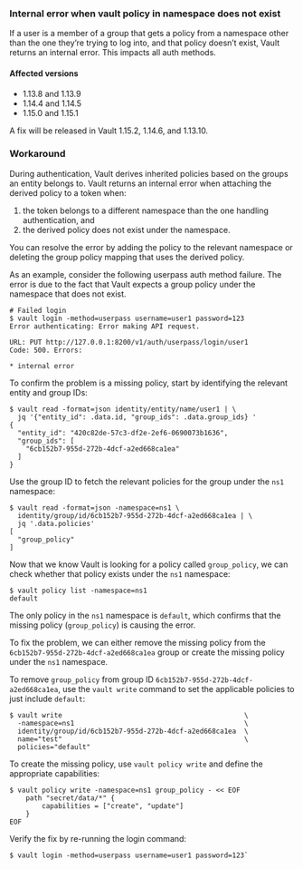 ### Internal error when vault policy in namespace does not exist
If a user is a member of a group that gets a policy from a 
namespace other than the one they’re trying to log into, 
and that policy doesn’t exist, Vault returns an internal error. 
This impacts all auth methods.

#### Affected versions
- 1.13.8 and 1.13.9
- 1.14.4 and 1.14.5
- 1.15.0 and 1.15.1

A fix will be released in Vault 1.15.2, 1.14.6, and 1.13.10.

### Workaround

During authentication, Vault derives inherited policies based on the groups an
entity belongs to. Vault returns an internal error when attaching the derived
policy to a token when:

1. the token belongs to a different namespace than the one handling
   authentication, and
2. the derived policy does not exist under the namespace.


You can resolve the error by adding the policy to the relevant namespace or
deleting the group policy mapping that uses the derived policy.

As an example, consider the following userpass auth method failure. The error is
due to the fact that Vault expects a group policy under the namespace that does 
not exist.

<CodeBlockConfig hideClipboard>

```shell-session
# Failed login
$ vault login -method=userpass username=user1 password=123
Error authenticating: Error making API request.

URL: PUT http://127.0.0.1:8200/v1/auth/userpass/login/user1
Code: 500. Errors:

* internal error
```

</CodeBlockConfig>

To confirm the problem is a missing policy, start by identifying the relevant
entity and group IDs:

<CodeBlockConfig hideClipboard>

```shell-session
$ vault read -format=json identity/entity/name/user1 | \
  jq '{"entity_id": .data.id, "group_ids": .data.group_ids} '
{
  "entity_id": "420c82de-57c3-df2e-2ef6-0690073b1636",
  "group_ids": [
    "6cb152b7-955d-272b-4dcf-a2ed668ca1ea"
  ]
}
```

</CodeBlockConfig>

Use the group ID to fetch the relevant policies for the group under the `ns1`
namespace:

<CodeBlockConfig hideClipboard>

```shell-session
$ vault read -format=json -namespace=ns1 \
  identity/group/id/6cb152b7-955d-272b-4dcf-a2ed668ca1ea | \
  jq '.data.policies'
[
  "group_policy"
]
```

</CodeBlockConfig>

Now that we know Vault is looking for a policy called `group_policy`, we can
check whether that policy exists under the `ns1` namespace:

<CodeBlockConfig hideClipboard>

```shell-session
$ vault policy list -namespace=ns1
default
```

</CodeBlockConfig>

The only policy in the `ns1` namespace is `default`, which confirms that the
missing policy (`group_policy`) is causing the error.


To fix the problem, we can either remove the missing policy from the
`6cb152b7-955d-272b-4dcf-a2ed668ca1ea` group or create the missing policy under
the `ns1` namespace.

<Tabs>

<Tab heading="Remove the group policy">

To remove `group_policy` from group ID `6cb152b7-955d-272b-4dcf-a2ed668ca1ea`,
use the `vault write` command to set the applicable policies to just include
`default`:

```shell-session
$ vault write                                             \
  -namespace=ns1                                          \
  identity/group/id/6cb152b7-955d-272b-4dcf-a2ed668ca1ea  \
  name="test"                                             \
  policies="default"
```

</Tab>

<Tab heading="Add the policy to ns1">

To create the missing policy, use `vault policy write` and define the
appropriate capabilities:

```shell-session
$ vault policy write -namespace=ns1 group_policy - << EOF
    path "secret/data/*" {
	    capabilities = ["create", "update"]
    }
EOF
```

</Tab>
</Tabs>

Verify the fix by re-running the login command:

<CodeBlockConfig hideClipboard>

```shell-session
$ vault login -method=userpass username=user1 password=123`
```

</CodeBlockConfig>